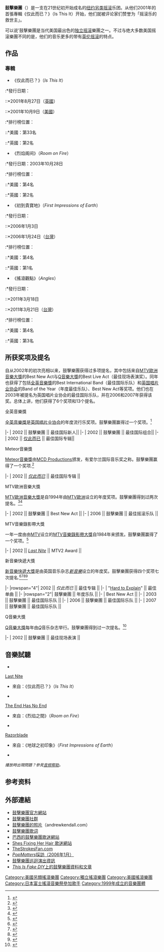 {{Refimprove|time=2021-10-06T03:03:21+00:00}}
{{Infobox_Band |type=乐团|
  name         = 鼓擊樂團<br /><small>The Strokes</small> |
  image             = TheStrokes.jpg |
  years_active      =  1999年至今 |
  country           = [[美国|美国]][[纽约|纽约]] |
  music_genre       = [[後龐克復興|後龐克復興]]<br/>[[独立摇滚|独立摇滚]]<br/>[[车库摇滚|车库摇滚]]<br />[[另类摇滚|另类摇滚]] |
  record_label      = [[新力博德曼音樂|新力博德曼音樂]] |
  current_members   = [[朱利安·費爾南多·卡薩布蘭卡斯|朱利安·費爾南多·卡薩布蘭卡斯]] - 主唱、詞曲<br/>[[尼克‧費蘭西|尼克‧費蘭西]] - 吉他手<br/>[[小艾伯特‧哈蒙|小艾伯特‧哈蒙]] - 吉他手<br/>[[尼克萊‧費瑞屈|尼克萊‧費瑞屈]] - 貝斯手<br/>[[法布瑞歐‧莫瑞提|法布瑞歐‧莫瑞提]] - 鼓手 |
  website           = [http://www.thestrokes.com www.thestrokes.com] |
}}

'''鼓擊樂團'''（{{lang|en|The Strokes}}）是一支在21世纪初开始成名的[[纽约|纽约]][[另类摇滚|另类摇滚]]乐团。从他们2001年的首張專輯《仅此而已？》（Is This It）开始，他们就被评论家们赞誉为「摇滚乐的救世主」。

可以说'鼓擊樂團是当代美国最出色的[[独立摇滚|独立摇滚]]樂團之一。不过与绝大多数美国摇滚樂團不同的是，他们的音乐更多的带有[[英伦摇滚|英伦摇滚]]的特点。

== 作品 ==
=== 專輯 ===
*《仅此而已？》（''Is This It''）
:*發行日期：
::*2001年8月27日（[[英國|英國]]）
::*2001年10月9日（[[美國|美國]]）
:*排行榜位置：
::*美國：第33名
::*英國：第2名
*《烈焰阁间》（''Room on Fire''）
:*發行日期：2003年10月28日
:*排行榜位置：
::*美國：第4名
::*英國：第2名
*《初到貴寶地》（''First Impressions of Earth''）
:*發行日期：
::*2006年1月3日
::*2006年1月24日（[[台灣|台灣]]）
:*排行榜位置：
::*美國：第4名
::*英國：第1名
*《搖滾觀點》（''Angles''）
:*發行日期：
::*2011年3月18日
::*2011年3月21日（[[台灣|台灣]]）
:*排行榜位置：
::*美國：第4名
::*英國：第3名

== 所获奖项及提名 ==
{{Infobox Musician Awards
| name = The Strokes
| image =
| caption =
| awards = 6
| nominations = 13
| BRITW = 1
| BRITN = 3
| MeteorW = 1
| MeteorN = 1
| MTVEuropeN = 2
| MTVVideoN = 1
| NMEW = 4
| NMEN = 7
| QN = 1
}}
自从2002年的初次亮相以来，鼓擊樂團获得过多项提名，其中包括来自[[MTV歐洲音樂大獎|MTV歐洲音樂大獎]]的Best New Act与[[Q音樂大獎|Q音樂大獎]]的Best Live Act（最佳现场表演奖）。同年也获得了包括[[全英音樂獎|全英音樂獎]]的Best International Band（最佳国际乐队）和[[英国唱片业协会|英国唱片业协会]]的Band of the Year（年度最佳乐队）、Best New Act等奖项。他们也在2003年被提名为英国唱片业协会的最佳国际乐队，并在2006和2007年获得该奖。总体上讲，他们获得了6个奖项和13个提名。

;全英音樂獎
[[全英音樂獎|全英音樂獎]]是[[英国唱片业协会|英国唱片业协会]]的年度流行乐奖项。鼓擊樂團赢得过一个奖项。<ref>{{cite news|accessdate=2008年10月10日|url=http://news.bbc.co.uk/1/hi/entertainment/music/1832486.stm|title=全英音樂獎2002:获奖者|publisher=BBC|date=2002年2月20日|archive-date=2017年8月6日|archive-url=https://web.archive.org/web/20170806224603/http://news.bbc.co.uk/1/hi/entertainment/music/1832486.stm|dead-url=no}}</ref>

{{awards table}}
|-
| 2002 || 鼓擊樂團 || 最佳国际新人|| {{won}}
|-
| 2002 || 鼓擊樂團 || 最佳国际组合|| {{nom}}
|-
| 2002 || [[仅此而已|仅此而已]] || 最佳国际专辑|| {{nom}}
{{end}}

;Meteor音樂獎
[[Meteor音樂獎|Meteor音樂獎]]由[[MCD_Productions|MCD Productions]]颁发，有爱尔兰国际音乐奖之称。鼓擊樂團赢得了一个奖项.<ref>{{cite web|accessdate=October 10, 2008|url=http://www.meteor.ie/about/music_awards/mima_winners/|title=往期Meteor爱尔兰音乐奖获奖人|publisher=Meteor音樂獎|archive-date=2009-02-01|archive-url=https://web.archive.org/web/20090201113547/http://www.meteor.ie/about/music_awards/mima_winners/|dead-url=no}}</ref>

{{awards table}}
|-
| 2002 || ''[[仅此而已|仅此而已]]'' || 最佳国际专辑 || {{won}}
{{end}}

;MTV歐洲音樂大獎
[[MTV歐洲音樂大獎|MTV歐洲音樂大獎]]是自1994年由[[MTV歐洲|MTV歐洲]]设立的年度奖项。鼓擊樂團得到过两次提名。<ref>{{cite news|accessdate=October 10, 2008|url=http://news.bbc.co.uk/1/hi/entertainment/music/2478799.stm|title=MTV歐洲音樂大獎：得主|publisher=BBC|date=November 15, 2002 }}</ref><ref>{{cite web|accessdate=October 10, 2008|url=http://www.nme.com/news/justin-timberlake/24395|title=MTV歐洲音樂大獎地名公布|work=NME|date=September 19, 2006|archive-date=2009-02-07|archive-url=https://web.archive.org/web/20090207004530/http://nme.com/news/justin-timberlake/24395|dead-url=no}}</ref>

{{awards table}}
|-
| 2002 || 鼓擊樂團 || Best New Act || {{nom}}
|-
| 2006 || 鼓擊樂團 || 最佳摇滚乐队 || {{nom}}
{{end}}

;MTV音樂錄影帶大獎
一年一度由由[[MTV|MTV]]设立的[[MTV音樂錄影帶大獎|MTV音樂錄影帶大獎]]自1984年来颁发。鼓擊樂團赢得了一个奖项。<ref>{{cite web|accessdate=October 10, 2008|url=http://www.mtv.com/ontv/vma/2002/|title=2002音樂錄影帶大獎|publisher=MTV|archive-date=2015-10-16|archive-url=https://web.archive.org/web/20151016221529/http://www.mtv.com/ontv/vma/2002/|dead-url=no}}</ref>

{{awards table}}
|-
| 2002 || ''[[Last_Nite|Last Nite]]'' || MTV2 Award || {{nom}}
{{end}}

;新音樂快遞大獎
[[新音樂快遞大獎|新音樂快遞大獎]]是由英国音乐杂志''[[新音樂|新音樂]]''设立的年度奖。鼓擊樂團获得四个奖项七次提名.<ref>{{cite news|accessdate=October 10, 2008|url=http://news.bbc.co.uk/1/hi/entertainment/music/1840220.stm|title=鼓擊樂團告罄全英音樂獎|publisher=BBC|date=February 25, 2002 }}</ref><ref>{{cite news|accessdate=October 10, 2008|url=http://news.bbc.co.uk/1/hi/entertainment/music/2759381.stm|title=2003新音樂快遞大獎得主 |publisher=BBC|date=February 13, 2003 }}</ref><ref>{{cite web|accessdate=October 10, 2008|url=http://www.nme.com/news/nme-awards/22040|title=2006新音樂快遞大獎:The Shortlist|work=新音樂|date=January 23, 2006|archive-date=2008-07-25|archive-url=https://web.archive.org/web/20080725075952/http://www.nme.com/news/nme-awards/22040|dead-url=no}}</ref><ref>{{cite web|accessdate=October 10, 2008|url=http://www.nme.com/news/nme-awards/26102|title=2007新音樂大獎：最佳国际乐队提名|work=NME|date=January 29, 2007 }}</ref>

{{awards table}}
|-
|rowspan="4"| 2002 || ''仅此而已'' || 最佳专辑 || {{won}}
|-
| "[[Hard_to_Explain|Hard to Explain]]" || 最佳单曲 || {{nom}}
|-
|rowspan="2"| 鼓擊樂團 || 年度乐队 || {{won}}
|-
| Best New Act || {{won}}
|-
| 2003 || 鼓擊樂團 || 最佳国际乐队 || {{nom}}
|-
| 2006 || 鼓擊樂團 || 最佳国际乐队 || {{won}}
|-
| 2007 || 鼓擊樂團 || 最佳国际乐队 || {{nom}}
{{end}}

;Q音樂大獎
[[Q音樂大獎|Q音樂大獎]]每年由''[[Q_(杂志)|Q]]''音乐杂志举行。鼓擊樂團得到过一次提名。<ref>{{cite news|accessdate=October 10, 2008|url=http://news.bbc.co.uk/1/hi/entertainment/music/2328003.stm|title=2002Q音樂大獎得主|publisher=BBC|date=October 14, 2002 }}</ref>

{{awards table}}
|-
| 2002 || 鼓擊樂團 || 最佳现场表演 || {{nom}}
{{end}}

== 音樂試聽 ==
<div class="medialist listenlist">

*
[https://web.archive.org/web/20070818212043/http://upload.wikimedia.org/wikipedia/en/c/cc/Last_Nite.ogg Last Nite]

*來自：《仅此而已？》（''Is This It''）

*
[http://upload.wikimedia.org/wikipedia/en/b/bd/The_End_Has_No_End.ogg The End Has No End]

*來自：《烈焰之間》（''Room on Fire''）

*
[http://upload.wikimedia.org/wikipedia/en/5/5c/Razorblade.ogg Razorblade]{{dead link|date=2018年5月 |bot=InternetArchiveBot |fix-attempted=yes }}

*來自：《地球之初印象》（''First Impressions of Earth''）

*
<span style="font-size: 90%;">''播放時出現問題？參見[[{{SITENAME}}:音频帮助|音频帮助]]。''

</div>

== 参考资料 ==
{{reflist}}

== 外部連結 ==
*[http://www.thestrokes.com 鼓擊樂團官方網站] {{Wayback|url=http://www.thestrokes.com/ |date=20151128125818 }}
*[https://web.archive.org/web/20181114212032/http://whatsthatsound.org/ 鼓擊樂團社群]
*[https://web.archive.org/web/20060421232706/http://www.andrewkendall.com/pages/gallery/musicphotography.php?band=thestrokes&viewby=all&Submit=Go 鼓擊樂團的照片]（andrewkendall.com）
*[https://web.archive.org/web/20060423151044/http://www.lyricsarchive.net/strokes.php 鼓擊樂團歌词]
*[http://www.thestrokes.com.br 巴西的鼓擊樂團歌迷網站]
*[http://www.shesfixingherhair.co.uk Shes Fixing Her Hair 歌迷網站]
*[http://www.thestrokesfan.com TheStrokesFan.com]
*[http://www.popmatters.com/music/interviews/strokes-060130.shtml ''PopMatters''採訪（2006年1月）]
*[http://www.livejournal.com/community/thestrokes 鼓擊樂團巡迴演出資訊]
*[http://www.thisisfakediy.co.uk/articles/215.html ''This Is Fake DIY''上的鼓擊樂團資料和文章]

{{Authority control}}
{{DEFAULTSORT:Strokes, The}}
[[Category:美國另類搖滾樂團|Category:美國另類搖滾樂團]]
[[Category:獨立搖滾樂團|Category:獨立搖滾樂團]]
[[Category:美國搖滾樂團|Category:美國搖滾樂團]]
[[Category:日本富士搖滾音樂祭參加歌手|Category:日本富士搖滾音樂祭參加歌手]]
[[Category:1999年成立的音樂團體|Category:1999年成立的音樂團體]]